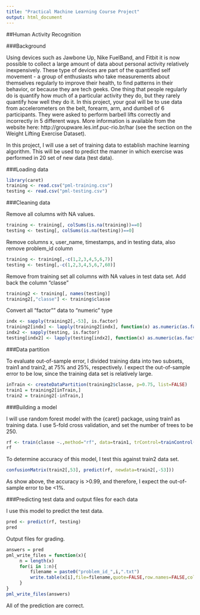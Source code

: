 ```yaml
---
title: "Practical Machine Learning Course Project"
output: html_document
---
```

##Human Activity Recognition

###Background

Using devices such as Jawbone Up, Nike FuelBand, and Fitbit it is now possible to collect a large amount of data about personal activity relatively inexpensively. These type of devices are part of the quantified self movement - a group of enthusiasts who take measurements about themselves regularly to improve their health, to find patterns in their behavior, or because they are tech geeks. One thing that people regularly do is quantify how much of a particular activity they do, but they rarely quantify how well they do it. In this project, your goal will be to use data from accelerometers on the belt, forearm, arm, and dumbell of 6 participants. They were asked to perform barbell lifts correctly and incorrectly in 5 different ways. More information is available from the website here: http://groupware.les.inf.puc-rio.br/har (see the section on the Weight Lifting Exercise Dataset). 

In this project, I will use a set of training data to establish machine learning algorithm. This will be used to predict the manner in which exercise was performed in 20 set of new data (test data).

###Loading data 

```r
library(caret)
training <- read.csv("pml-training.csv")
testing <- read.csv("pml-testing.csv")
```

###Cleaning data

Remove all columns with NA values.
```r
training <- training[, colSums(is.na(training))==0]
testing <- testing[, colSums(is.na(testing))==0]
```

Remove columns x, user_name, timestamps, and in testing data, also remove problem_id column

```r
training <- training[,-c(1,2,3,4,5,6,7)]
testing <- testing[,-c(1,2,3,4,5,6,7,60)]
```

Remove from training set all columns with NA values in test data set. Add back the column "classe"

```r
training2 <- training[, names(testing)]
training2[,"classe"] <- training$classe
```

Convert all "factor"" data to "numeric" type

```r
indx <- sapply(training2[,-53], is.factor)
training2[indx] <- lapply(training2[indx], function(x) as.numeric(as.factor(x)))
indx2 <- sapply(testing, is.factor)
testing[indx2] <- lapply(testing[indx2], function(x) as.numeric(as.factor(x)))
```

###Data partition

To evaluate out-of-sample error, I divided training data into two subsets, train1 and train2, at 75% and 25%, respectively. I expect the out-of-sample error to be low, since the training data set is relatively large.

```r
inTrain <- createDataPartition(training2$classe, p=0.75, list=FALSE)
train1 = training2[inTrain,]
train2 = training2[-inTrain,]
```

###Building a model

I will use random forest model with the {caret} package, using train1 as training data. I use 5-fold cross validation, and set the number of trees to be 250.

```r
rf <- train(classe ~.,method="rf", data=train1, trControl=trainControl(method="cv", 5), ntree=250)
rf
```

To determine accuracy of this model, I test this against train2 data set.

```r
confusionMatrix(train2[,53], predict(rf, newdata=train2[,-53]))
```

As show above, the accuracy is >0.99, and therefore, I expect the out-of-sample error to be <1%.

###Predicting test data and output files for each data

I use this model to predict the test data.

```r
pred <- predict(rf, testing)	
pred
```

Output files for grading.

```r
answers = pred
pml_write_files = function(x){
     n = length(x)
     for(i in 1:n){
         filename = paste0("problem_id_",i,".txt")
         write.table(x[i],file=filename,quote=FALSE,row.names=FALSE,col.names=FALSE)
     }
}
pml_write_files(answers)
```


All of the prediction are correct.
